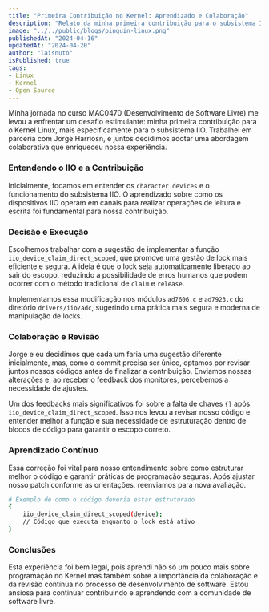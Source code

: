 ```yaml
---
title: "Primeira Contribuição no Kernel: Aprendizado e Colaboração"
description: "Relato da minha primeira contribuição para o subsistema IIO do Kernel Linux em dupla"
image: "../../public/blogs/pinguin-linux.png"
publishedAt: "2024-04-16"
updatedAt: "2024-04-20"
author: "laisnuto"
isPublished: true
tags:
- Linux
- Kernel
- Open Source
---
```


Minha jornada no curso MAC0470 (Desenvolvimento de Software Livre) me levou a enfrentar um desafio estimulante: minha primeira contribuição para o Kernel Linux, mais especificamente para o subsistema IIO. Trabalhei em parceria com Jorge Harriosn, e juntos decidimos adotar uma abordagem colaborativa que enriqueceu nossa experiência.

### Entendendo o IIO e a Contribuição

Inicialmente, focamos em entender os `character devices` e o funcionamento do subsistema IIO. O aprendizado sobre como os dispositivos IIO operam em canais para realizar operações de leitura e escrita foi fundamental para nossa contribuição.

### Decisão e Execução

Escolhemos trabalhar com a sugestão de implementar a função `iio_device_claim_direct_scoped`, que promove uma gestão de lock mais eficiente e segura. A ideia é que o lock seja automaticamente liberado ao sair do escopo, reduzindo a possibilidade de erros humanos que podem ocorrer com o método tradicional de `claim` e `release`.

Implementamos essa modificação nos módulos `ad7606.c` e `ad7923.c` do diretório `drivers/iio/adc`, sugerindo uma prática mais segura e moderna de manipulação de locks.

### Colaboração e Revisão

Jorge e eu decidimos que cada um faria uma sugestão diferente inicialmente, mas, como o commit precisa ser único, optamos por revisar juntos nossos códigos antes de finalizar a contribuição. Enviamos nossas alterações e, ao receber o feedback dos monitores, percebemos a necessidade de ajustes.

Um dos feedbacks mais significativos foi sobre a falta de chaves `{}` após `iio_device_claim_direct_scoped`. Isso nos levou a revisar nosso código e entender melhor a função e sua necessidade de estruturação dentro de blocos de código para garantir o escopo correto.

### Aprendizado Contínuo
Essa correção foi vital para nosso entendimento sobre como estruturar melhor o código e garantir práticas de programação seguras. Após ajustar nosso patch conforme as orientações, reenviamos para nova avaliação.

```bash
# Exemplo de como o código deveria estar estruturado
{
    iio_device_claim_direct_scoped(device);
    // Código que executa enquanto o lock está ativo
}

```

### Conclusões

Esta experiência foi bem legal, pois aprendi não só um pouco mais sobre programação no Kernel mas também sobre a importância da colaboração e da revisão contínua no processo de desenvolvimento de software. Estou ansiosa para continuar contribuindo e aprendendo com a comunidade de software livre.

